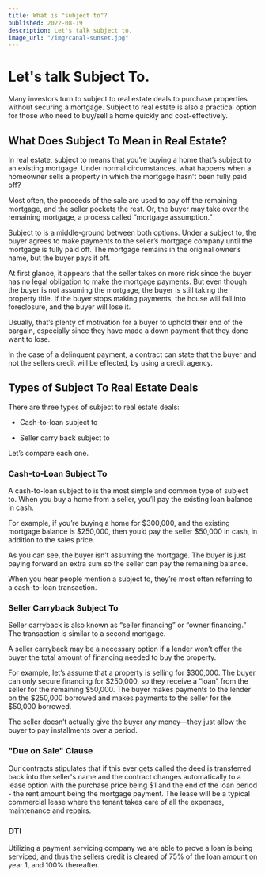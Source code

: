 ```yaml
---
title: What is "subject to"?
published: 2022-08-19
description: Let's talk subject to.
image_url: "/img/canal-sunset.jpg"
---
```


# Let's talk Subject To.

Many investors turn to subject to real estate deals to purchase properties
without securing a mortgage. Subject to real estate is also a practical option
for those who need to buy/sell a home quickly and cost-effectively.

## What Does Subject To Mean in Real Estate?

In real estate, subject to means that you’re buying a home that’s subject to an
existing mortgage. Under normal circumstances, what happens when a homeowner
sells a property in which the mortgage hasn’t been fully paid off?

Most often, the proceeds of the sale are used to pay off the remaining mortgage,
and the seller pockets the rest. Or, the buyer may take over the remaining
mortgage, a process called “mortgage assumption.”

Subject to is a middle-ground between both options. Under a subject to, the
buyer agrees to make payments to the seller’s mortgage company until the
mortgage is fully paid off. The mortgage remains in the original owner’s name,
but the buyer pays it off.

At first glance, it appears that the seller takes on more risk since the buyer
has no legal obligation to make the mortgage payments. But even though the buyer
is not assuming the mortgage, the buyer is still taking the property title. If
the buyer stops making payments, the house will fall into foreclosure, and the
buyer will lose it.

Usually, that’s plenty of motivation for a buyer to uphold their end of the
bargain, especially since they have made a down payment that they done want to
lose.

In the case of a delinquent payment, a contract can state that the buyer and not
the sellers credit will be effected, by using a credit agency.

## Types of Subject To Real Estate Deals

There are three types of subject to real estate deals:

- Cash-to-loan subject to

- Seller carry back subject to

Let’s compare each one.

### Cash-to-Loan Subject To

A cash-to-loan subject to is the most simple and common type of subject to. When
you buy a home from a seller, you’ll pay the existing loan balance in cash.

For example, if you’re buying a home for $300,000, and the existing mortgage
balance is $250,000, then you’d pay the seller $50,000 in cash, in addition to
the sales price.

As you can see, the buyer isn’t assuming the mortgage. The buyer is just paying
forward an extra sum so the seller can pay the remaining balance.

When you hear people mention a subject to, they’re most often referring to a
cash-to-loan transaction.

### Seller Carryback Subject To

Seller carryback is also known as “seller financing” or “owner financing.” The
transaction is similar to a second mortgage.

A seller carryback may be a necessary option if a lender won’t offer the buyer
the total amount of financing needed to buy the property.

For example, let’s assume that a property is selling for $300,000. The buyer can
only secure financing for $250,000, so they receive a “loan” from the seller for
the remaining $50,000. The buyer makes payments to the lender on the $250,000
borrowed and makes payments to the seller for the $50,000 borrowed.

The seller doesn’t actually give the buyer any money—they just allow the buyer
to pay installments over a period.

### "Due on Sale" Clause

Our contracts stipulates that if this ever gets called the deed is transferred
back into the seller's name and the contract changes automatically to a lease
option with the purchase price being $1 and the end of the loan period - the
rent amount being the mortgage payment. The lease will be a typical commercial
lease where the tenant takes care of all the expenses, maintenance and repairs.

### DTI

Utilizing a payment servicing company we are able to prove a loan is being
serviced, and thus the sellers credit is cleared of 75% of the loan amount on
year 1, and 100% thereafter.
